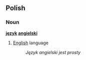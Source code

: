 ==Polish==
===Noun===
'''[[język]] [[angielski]]'''

# [[English]] language
#: ''Język angielski jest prosty''